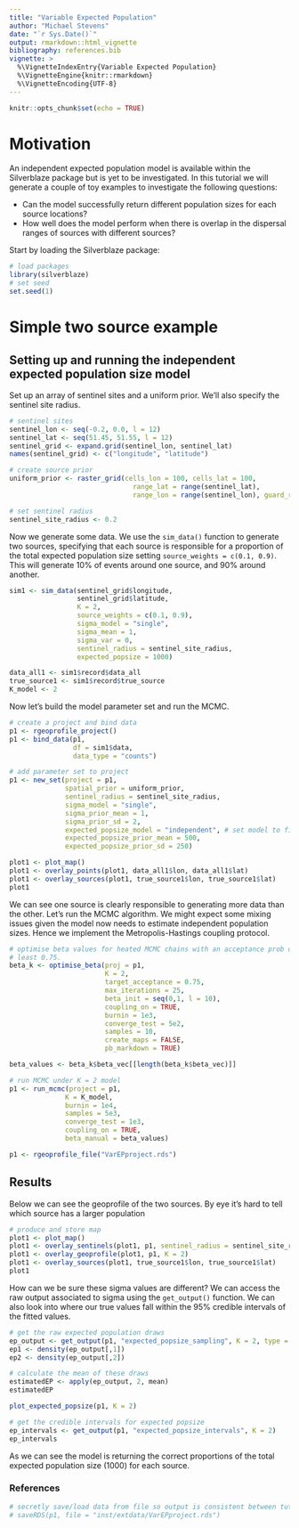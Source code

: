```yaml
---
title: "Variable Expected Population"
author: "Michael Stevens"
date: "`r Sys.Date()`"
output: rmarkdown::html_vignette
bibliography: references.bib
vignette: >
  %\VignetteIndexEntry{Variable Expected Population}
  %\VignetteEngine{knitr::rmarkdown}
  %\VignetteEncoding{UTF-8}
---
```


```r
knitr::opts_chunk$set(echo = TRUE)
```

# Motivation

An independent expected population model is available within the Silverblaze package but is yet to be investigated. In this tutorial we will generate a couple of toy examples to investigate the following questions:

* Can the model successfully return different population sizes for each source locations?
* How well does the model perform when there is overlap in the dispersal ranges of sources with different sources?        

Start by loading the Silverblaze package:

```r
# load packages
library(silverblaze)
# set seed
set.seed(1)
```

# Simple two source example

## Setting up and running the independent expected population size model

Set up an array of sentinel sites and a uniform prior. We'll also specify the sentinel site radius. 

```r
# sentinel sites
sentinel_lon <- seq(-0.2, 0.0, l = 12)
sentinel_lat <- seq(51.45, 51.55, l = 12)
sentinel_grid <- expand.grid(sentinel_lon, sentinel_lat)
names(sentinel_grid) <- c("longitude", "latitude")

# create source prior
uniform_prior <- raster_grid(cells_lon = 100, cells_lat = 100,
                               range_lat = range(sentinel_lat),
                               range_lon = range(sentinel_lon), guard_rail = 0.5)

# set sentinel radius                               
sentinel_site_radius <- 0.2                               
```

Now we generate some data. We use the `sim_data()` function to generate two sources, specifying that each source is responsible for a proportion of the total expected population size setting `source_weights = c(0.1, 0.9)`. This will generate 10\% of events around one source, and 90\% around another. 

```r
sim1 <- sim_data(sentinel_grid$longitude,
                 sentinel_grid$latitude,
                 K = 2,
                 source_weights = c(0.1, 0.9),
                 sigma_model = "single",
                 sigma_mean = 1,      
                 sigma_var = 0,         
                 sentinel_radius = sentinel_site_radius,
                 expected_popsize = 1000)

data_all1 <- sim1$record$data_all
true_source1 <- sim1$record$true_source
K_model <- 2
```

Now let's build the model parameter set and run the MCMC.

```r
# create a project and bind data
p1 <- rgeoprofile_project()
p1 <- bind_data(p1,
                df = sim1$data,
                data_type = "counts")

# add parameter set to project
p1 <- new_set(project = p1,
              spatial_prior = uniform_prior,
              sentinel_radius = sentinel_site_radius,
              sigma_model = "single",
              sigma_prior_mean = 1,
              sigma_prior_sd = 2,
              expected_popsize_model = "independent", # set model to fit independent EP
              expected_popsize_prior_mean = 500,
              expected_popsize_prior_sd = 250)

plot1 <- plot_map()
plot1 <- overlay_points(plot1, data_all1$lon, data_all1$lat)
plot1 <- overlay_sources(plot1, true_source1$lon, true_source1$lat)
plot1
```

We can see one source is clearly responsible to generating more data than the other. Let's run the MCMC algorithm. We might expect some mixing issues given the model now needs to estimate independent population sizes. Hence we implement the Metropolis-Hastings coupling protocol. 

```r
# optimise beta values for heated MCMC chains with an acceptance prob of at 
# least 0.75.  
beta_k <- optimise_beta(proj = p1, 
                        K = 2, 
                        target_acceptance = 0.75, 
                        max_iterations = 25,
                        beta_init = seq(0,1, l = 10), 
                        coupling_on = TRUE,
                        burnin = 1e3,
                        converge_test = 5e2,
                        samples = 10,
                        create_maps = FALSE,
                        pb_markdown = TRUE)

beta_values <- beta_k$beta_vec[[length(beta_k$beta_vec)]]

# run MCMC under K = 2 model
p1 <- run_mcmc(project = p1,
              K = K_model,
              burnin = 1e4,
              samples = 5e3,
              converge_test = 1e3,
              coupling_on = TRUE, 
              beta_manual = beta_values)
```
```r
p1 <- rgeoprofile_file("VarEPproject.rds")
```

## Results

Below we can see the geoprofile of the two sources. By eye it's hard to tell which source has a larger population

```r
# produce and store map
plot1 <- plot_map()
plot1 <- overlay_sentinels(plot1, p1, sentinel_radius = sentinel_site_radius)
plot1 <- overlay_geoprofile(plot1, p1, K = 2)
plot1 <- overlay_sources(plot1, true_source1$lon, true_source1$lat)
plot1
```

How can we be sure these sigma values are different? We can access the raw output associated to sigma using the `get_output()` function. We can also look into where our true values fall within the 95% credible intervals of the fitted values.

```r
# get the raw expected population draws
ep_output <- get_output(p1, "expected_popsize_sampling", K = 2, type = "raw")
ep1 <- density(ep_output[,1])
ep2 <- density(ep_output[,2])

# calculate the mean of these draws
estimatedEP <- apply(ep_output, 2, mean)
estimatedEP

plot_expected_popsize(p1, K = 2)

# get the credible intervals for expected popsize
ep_intervals <- get_output(p1, "expected_popsize_intervals", K = 2)
ep_intervals
```

As we can see the model is returning the correct proportions of the total expected population size (1000) for each source.

### References

```r
# secretly save/load data from file so output is consistent between tutorials
# saveRDS(p1, file = "inst/extdata/VarEPproject.rds")
```
